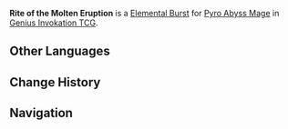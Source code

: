 {{Genius Invokation TCG Skill Infobox
|title      = Rite of the Molten Eruption
|image      = Rite of the Molten Eruption Character Card Skill.png
|type       = Elemental Burst
|character  = Pyro Abyss Mage
|element    = Pyro
|matching   = 4
|energy     = 3
|effect     = Deals 7 {{Color|Pyro DMG}}.
|order      = 3
}}
'''Rite of the Molten Eruption''' is a [[Character Card Elemental Burst|Elemental Burst]] for [[Pyro Abyss Mage (Character Card)|Pyro Abyss Mage]] in [[Genius Invokation TCG]].

==Other Languages==
{{Other Languages
|en      = Rite of the Molten Eruption
|zhs     = 熔焰地涌之仪
|zhs_rm  = Róngyàn Dìyǒng zhī Yí
|zht     = 熔焰地湧之儀
|zht_rm  = Róngyàn Dìyǒng zhī Yí
|zh_tl   = 
|ja      = 熔炎地涌の儀
|ja_rm   = Youen Chiyuu no Gi{{Assumed}}
|ja_tl   = 
|ko      = 화염 분출의 의식
|ko_rm   = Hwayeom Bunchul-ui Uisik
|ko_tl   = Rite of the Flame Eruption
|es      = Rito de la erupción
|es_tl   = Rite of the Eruption
|fr      = Rite d'éruption de lave
|fr_tl   = Rite of Lava Eruption
|ru      = Ритуал огненного фонтана
|ru_tl   = Ritual of Fire Fountain
|th      = Rite of the Molten Eruption
|vi      = Nghi Thức Dung Nham
|vi_tl   = 
|de      = Ritus der Lavaflut
|de_tl   = Rite of the Lava Flood
|id      = Rite of the Molten Eruption
|pt      = Rito da Erupção Ardente
|pt_tl   = 
|tr      = Erimiş Patlama Şenliği
|tr_tl   = 
|it      = Rito dell'eruzione lavica
|it_tl   = Rite of Lava Eruption
}}

==Change History==
{{Change History|3.3}}

==Navigation==
{{Genius Invokation TCG Skill Navbox|Pyro Abyss Mage}}